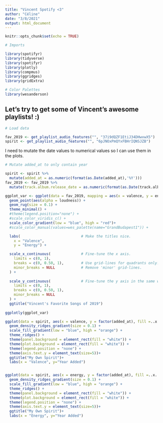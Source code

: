 ```yaml
---
title: "Vincent Spotify <3"
author: "Céline"
date: "3/8/2021"
output: html_document
---
```


```r
knitr::opts_chunk$set(echo = TRUE)
```

```r
# Imports

library(spotifyr)
library(tidyverse)
library(spotifyr)
library(plotly)
library(compmus)
library(ggridges)
library(gridExtra)

# Color Palettes
library(wesanderson)
```

## Let's try to get some of Vincent's awesome playlists! :)

```r
# Load data

fav_2019 <- get_playlist_audio_features("", "37i9dQZF1EtiJ34DHwvwX5")
spirit <- get_playlist_audio_features("", "6pJNOxPmQYxFBHrIQNSJZB")
```

I need to mutate the date values to numerical values so I can use them in the plots.

```r
# Mutate added_at to only contain year

spirit <- spirit %>%
  mutate(added_at = as.numeric(format(as.Date(added_at),'%Y')))
fav_2019 <- fav_2019 %>%
  mutate(track.album.release_date = as.numeric(format(as.Date(track.album.release_date),'%Y')))

```


```r
ggplot_var <- ggplot(data = fav_2019, mapping = aes(x = valence, y = energy, size = track.duration_ms, color = key, label=track.name)) + 
  geom_point(aes(alpha = loudness)) +
  geom_rug(size = 0.1) +
  theme_minimal() + 
  #theme(legend.position="none") +
  #scale_color_viridis_c() +
  scale_color_gradient(low = "blue", high = "red")+
  #scale_color_manual(values=wes_palette(name="GrandBudapest1")) + 

  labs(                            # Make the titles nice.
    x = "Valence",
    y = "Energy") +

  scale_x_continuous(              # Fine-tune the x axis.
    limits = c(0, 1),
    breaks = c(0, 0.50, 1),        # Use grid-lines for quadrants only.
    minor_breaks = NULL            # Remove 'minor' grid-lines.
  ) +
  
  scale_y_continuous(              # Fine-tune the y axis in the same way.
    limits = c(0, 1),
    breaks = c(0, 0.50, 1),
    minor_breaks = NULL
  ) +
  ggtitle("Vincent's Favorite Songs of 2019")
  
ggplotly(ggplot_var)

```

```r
ggplot(data = spirit, aes(x = valence, y = factor(added_at), fill =..x..)) + 
  geom_density_ridges_gradient(size = 0.1) + 
  scale_fill_gradient(low = "blue", high = "orange") + 
  theme_ridges() + 
  theme(panel.background = element_rect(fill = "white")) +
  theme(plot.background = element_rect(fill = "white")) +
  theme(legend.position = "none") +
  theme(axis.text.y = element_text(size=5))+
  ggtitle("My Own Spirit")+
  labs(x = "Valence", y="Year Added")



```

```r
ggplot(data = spirit, aes(x = energy, y = factor(added_at), fill =..x..)) + 
  geom_density_ridges_gradient(size = 0.1) + 
  scale_fill_gradient(low = "blue", high = "orange") + 
  theme_ridges() + 
  theme(panel.background = element_rect(fill = "white")) +
  theme(plot.background = element_rect(fill = "white")) +
  theme(legend.position = "none") +
  theme(axis.text.y = element_text(size=5))+
  ggtitle("My Own Spirit")+
  labs(x = "Energy", y="Year Added")
```


